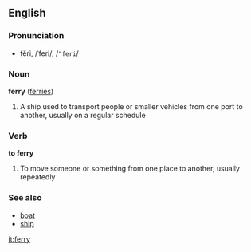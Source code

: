 ==English==
===Pronunciation===
*fĕri, /ˈferi/, /<tt>"feri</tt>/

===Noun===
'''ferry''' ([[ferries]])

#A ship used to transport people or smaller vehicles from one port to another, usually on a regular schedule

===Verb===
'''to ferry'''

#To move someone or something from one place to another, usually repeatedly

===See also===
*[[boat]]
*[[ship]]

[[it:ferry]]